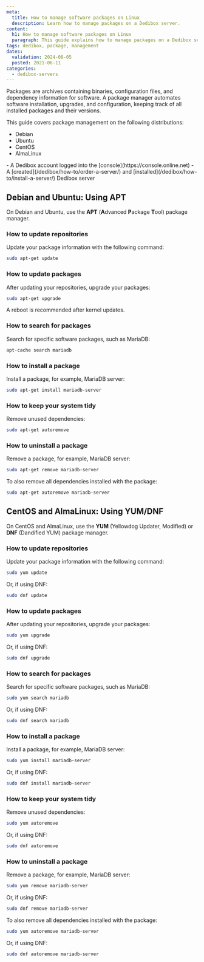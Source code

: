 ```yaml
---
meta:
  title: How to manage software packages on Linux
  description: Learn how to manage packages on a Dedibox server.
content:
  h1: How to manage software packages on Linux
  paragraph: This guide explains how to manage packages on a Dedibox server.
tags: dedibox, package, management
dates:
  validation: 2024-08-05
  posted: 2021-06-11
categories:
  - dedibox-servers
---
```


Packages are archives containing binaries, configuration files, and dependency information for software. A package manager automates software installation, upgrades, and configuration, keeping track of all installed packages and their versions.

This guide covers package management on the following distributions:
- Debian
- Ubuntu
- CentOS
- AlmaLinux

<Macro id="requirements" />
- A Dedibox account logged into the [console](https://console.online.net)
- A [created](/dedibox/how-to/order-a-server/) and [installed](/dedibox/how-to/install-a-server/) Dedibox server

## Debian and Ubuntu: Using APT

On Debian and Ubuntu, use the **APT** (**A**dvanced **P**ackage **T**ool) package manager.

### How to update repositories

Update your package information with the following command:

```bash
sudo apt-get update
```

### How to update packages

After updating your repositories, upgrade your packages:

```bash
sudo apt-get upgrade
```

<Message type="tip">
  A reboot is recommended after kernel updates.
</Message>

### How to search for packages

Search for specific software packages, such as MariaDB:

```bash
apt-cache search mariadb
```

### How to install a package

Install a package, for example, MariaDB server:

```bash
sudo apt-get install mariadb-server
```

### How to keep your system tidy

Remove unused dependencies:

```bash
sudo apt-get autoremove
```

### How to uninstall a package

Remove a package, for example, MariaDB server:

```bash
sudo apt-get remove mariadb-server
```

To also remove all dependencies installed with the package:

```bash
sudo apt-get autoremove mariadb-server
```

## CentOS and AlmaLinux: Using YUM/DNF

On CentOS and AlmaLinux, use the **YUM** (Yellowdog Updater, Modified) or **DNF** (Dandified YUM) package manager.

### How to update repositories

Update your package information with the following command:

```bash
sudo yum update
```

Or, if using DNF:

```bash
sudo dnf update
```

### How to update packages

After updating your repositories, upgrade your packages:

```bash
sudo yum upgrade
```

Or, if using DNF:

```bash
sudo dnf upgrade
```

### How to search for packages

Search for specific software packages, such as MariaDB:

```bash
sudo yum search mariadb
```

Or, if using DNF:

```bash
sudo dnf search mariadb
```

### How to install a package

Install a package, for example, MariaDB server:

```bash
sudo yum install mariadb-server
```

Or, if using DNF:

```bash
sudo dnf install mariadb-server
```

### How to keep your system tidy

Remove unused dependencies:

```bash
sudo yum autoremove
```

Or, if using DNF:

```bash
sudo dnf autoremove
```

### How to uninstall a package

Remove a package, for example, MariaDB server:

```bash
sudo yum remove mariadb-server
```

Or, if using DNF:

```bash
sudo dnf remove mariadb-server
```

To also remove all dependencies installed with the package:

```bash
sudo yum autoremove mariadb-server
```

Or, if using DNF:

```bash
sudo dnf autoremove mariadb-server
```